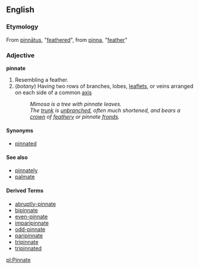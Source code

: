 ==English==

===Etymology===
From {{L.}} [[pinnātus]], "[[feathered]]", from [[pinna]], "[[feather]]"

===Adjective===
'''pinnate'''
#Resembling a feather.
# (''botany'') Having two rows of branches, lobes, [[leaflet]]s, or veins arranged on each side of a common [[axis]]
#: ''Mimosa is a tree with pinnate leaves.''
#: ''The [[trunk]] is [[unbranched]], often much shortened, and bears a [[crown]] of [[feathery]] or pinnate [[fronds]].''

====Synonyms====
*[[pinnated]]

====See also====
*[[pinnately]]
*[[palmate]]

====Derived Terms====
*[[abruptly-pinnate]]
*[[bipinnate]]
*[[even-pinnate]]
*[[imparipinnate]]
*[[odd-pinnate]]
*[[paripinnate]]
*[[tripinnate]]
*[[tripinnated]]


[[pl:Pinnate]]